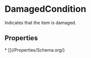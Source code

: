  
# DamagedCondition

Indicates that the item is damaged.

## Properties

<Grid>
* [](/Properties/Schema.org/)
</Grid>

